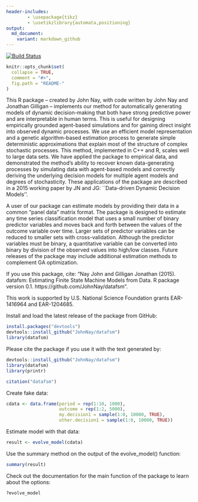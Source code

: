 ```yaml
---
header-includes:
        - \usepackage{tikz}
        - \usetikzlibrary{automata,positioning} 
output:
  md_document:
    variant: markdown_github
---
```


<!-- README.md is generated from README.Rmd. Please edit that file -->

[![Build Status](https://travis-ci.org/JohnNay/fsm.png?branch=master)](https://travis-ci.org/JohnNay/datafsm)

```r
knitr::opts_chunk$set(
  collapse = TRUE,
  comment = "#>",
  fig.path = "README-"
)
```

This R package -- created by John Nay, with code written by John Nay and Jonathan Gilligan -- implements our method for automatically generating models of dynamic decision-making that both have strong predictive power and are interpretable in human terms. This is useful for designing empirically grounded agent-based simulations and for gaining direct insight into observed dynamic processes. We use an efficient model representation and a genetic algorithm-based estimation process to generate simple deterministic approximations that explain most of the structure of complex stochastic processes. This method, implemented in C++ and R, scales well to large data sets. We have applied the package to empirical data, and demonstrated the method's ability to recover known data-generating processes by simulating data with agent-based models and correctly deriving the underlying decision models for multiple agent models and degrees of stochasticity. These applications of the package are described in a 2015 working paper by JN and JG: ``Data-driven Dynamic Decision Models''. 

A user of our package can estimate models by providing their data in a common "panel data" matrix format. The package is designed to estimate any time series classification model that uses a small number of binary predictor variables and moves back and forth between the values of the outcome variable over time. Larger sets of predictor variables can be reduced to smaller sets with cross-validation. Although the predictor variables must be binary, a quantitative variable can be converted into binary by division of the observed values into high/low classes. Future releases of the package may include additional estimation methods to complement GA optimization.

If you use this package, cite: "Nay John and Gilligan Jonathan (2015). datafsm: Estimating Finite State Machine Models from Data. R package version 0.1. https://github.com/JohnNay/datafsm".

This work is supported by U.S. National Science Foundation grants EAR-1416964 and EAR-1204685.

Install and load the latest release of the package from GitHub:
```r
install.packages("devtools")
devtools::install_github("JohnNay/datafsm")
library(datafsm)
```

Please cite the package if you use it with the text generated by:
```r
devtools::install_github("JohnNay/datafsm")
library(datafsm)
library(printr)
```
```r
citation("datafsm")
```

Create fake data:
```r
cdata <- data.frame(period = rep(1:10, 1000),
                    outcome = rep(1:2, 5000),
                    my.decision1 = sample(1:0, 10000, TRUE),
                    other.decision1 = sample(1:0, 10000, TRUE))
```

Estimate model with that data:
```r
result <- evolve_model(cdata)
```

Use the summary method on the output of the evolve_model() function:
```r
summary(result)
```

Check out the documentation for the main function of the package to learn about the options:
```r
?evolve_model
````

